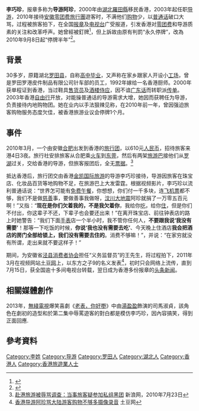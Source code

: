 '''李巧珍'''，报章多称为'''导游阿珍'''，2000年由[[湖北|湖北]][[羅田縣|羅田縣]]移民香港，2003年起任职[[导游|导游]]，2010年接待[[安徽|安徽]][[零团费旅行團|零团费旅行團]]遊客时，不满他们[[购物|购物]]少，以[[普通话|普通话]]破口大骂，过程被旅客拍下，在全国[[报章|报章]]及[[电视台|电视台]]广受报道，引发香港对[[零团费|零团费]]和导游质素的关注和改革呼声。她曾經被釘牌<ref>{{cite news|title=金凱「甩難」 阿珍「釘牌」|url=http://news.sina.com.hk/news/20100905/-1-1843888/1.html|accessdate=2013-01-17|newspaper=星島日報|date=2010-09-05}}{{dead link|date=2018年3月 |bot=InternetArchiveBot |fix-attempted=yes }}</ref>，但上訴故由原有判罰“永久停牌”，改為2010年9月8日起“停牌半年”<ref>{{cite news|author=閻光濤|title=大陸/辱駡內地客女導遊　改判停牌半年|url=http://www.cdnews.com.tw/cdnews_site/docDetail.jsp?coluid=109&docid=101324351|accessdate=2013-01-17|newspaper=中央日報|date=2010-10-19|archive-url=https://web.archive.org/web/20160304072603/http://www.cdnews.com.tw/cdnews_site/docDetail.jsp?coluid=109&docid=101324351|archive-date=2016-03-04|dead-url=yes}}</ref>。

==背景==
30多岁，原籍湖北[[罗田县|罗田县]]，自称[[高中|高中]][[毕业|毕业]]，又声称在家乡跟家人开设小[[工场|工场]]，曾是罗田罗港皮件制品有限公司针车部的员工，1992年嫁给一名香港厨师。2000年获单程证到香港，当过鞋具[[售货员|售货员]]及[[酒楼|酒楼]][[侍应|侍应]]，因不谙[[广东话|广东话]]而转职派[[传单|传单]]。2003年香港[[自由行|自由行]]开放，对能操普通话的导游需求大增，她因而获聘任为导游，负责接待内地购物团。她在业内以手法狠辣见称，在2010年前一年，曾因强迫旅客购物服务态度欠佳，被香港旅游业议会停牌1个月。

==事件==
2010年3月，一个由安徽[[合肥|合肥]]出发到香港的[[旅行团|旅行团]]，以610元[[人民币|人民币]]，招待旅客来港4日3夜。旅行社安排旅客从合肥乘[[火车|火车]]到[[东莞|东莞]]，然后有两架[[旅游巴|旅游巴]]接他们从[[罗湖|罗湖]]过关，交给香港的导游，但旅客报团后，全无[[票据|票据]]。<ref>[http://news.sina.com.cn/o/2010-07-23/114517853046s.shtml 赴港旅游被辱骂调查：当事旅客疑参加私组黑团] {{Wayback|url=http://news.sina.com.cn/o/2010-07-23/114517853046s.shtml |date=20201122164558 }} 新浪网，2010年7月23日</ref>

抵达香港后，旅行团交由香港[[金凯国际旅游|金凯国际旅游]]的导游李巧珍接待，导游因旅客在珠宝店、化妆品百货等地购物不足，在旅游巴上大发雷霆。根据视频影片，李巧珍以流利普通话说：“世界怎可能有[[世上沒有免費午餐|免费午餐]]，你想想，你们付一千多块，连[[飞机票|飞机票]]都不够，我们不是做[[慈善|慈善]]事，要做善事我做呀，[[汶川大地震|汶川大地震]]阿珍就捐了一万零五百元啊！”又指：“'''现在是你们欠着我的，不是我欠着你'''，我给你[[吃|吃]]，给你[[住|住]]，但是你们不付出，你这辈子不还，下辈子也会要还出来！”在离开珠宝店、前往钟表店的路上时她警告：“我们下面[[手表|手表]]店一个半小时，我不管你任何人，'''不要跟我说‘我没有需要’'''！那等一下吃饭的时候，'''你说‘我也没有需要去吃’'''、今天晚上住酒店'''我会把酒店的房门全部给锁上，我们没有需要去住的'''。消费不够嘛！”，并说：“在家穷就没有所谓，走出来就不要这样子！”

期间，为安徽省[[泾县|泾县]][[消费者协会|消费者协会]]担任“义务监督员”的王先生，将过程拍下，2011年3月在视频网站[[土豆网|土豆网]]上，以东方之子9的名义发表<ref>[http://www.tudou.com/programs/view/RYbdP_qOw_4/ 香港导游阿珍骂大陆游客购物不够多摄像录音] {{Wayback|url=http://www.tudou.com/programs/view/RYbdP_qOw_4/ |date=20160308085423 }} 土豆网</ref>，初时只会网络上流传，直到7月15日，获全国逾十多间电视台转载，翌日成为香港多份报章的[[头条新闻|头条新闻]]。

==相關媒體創作==
2013年，[[無綫電視|無綫電視]]爆笑喜劇《[[老表，你好嘢_(電視劇)|老表，你好嘢]]》中由[[湯盈盈|湯盈盈]]飾演的司馬淑貞，該角色在劇初的造型和於第二集中辱罵遊客的對白都是模仿李巧珍，因內容搞笑，得到正面回應.

==參考資料==
{{reflist}}

{{DEFAULTSORT:L}}
[[Category:李姓|Category:李姓]]
[[Category:导游|Category:导游]]
[[Category:罗田人|Category:罗田人]]
[[Category:湖北人|Category:湖北人]]
[[Category:香港人|Category:香港人]]
[[Category:香港旅遊業人士|Category:香港旅遊業人士]]